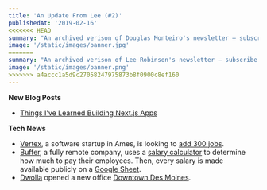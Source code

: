 ```yaml
---
title: 'An Update From Lee (#2)'
publishedAt: '2019-02-16'
<<<<<<< HEAD
summary: "An archived verison of Douglas Monteiro's newsletter – subscribe to get early access."
image: '/static/images/banner.jpg'
=======
summary: "An archived verison of Lee Robinson's newsletter – subscribe to get early access."
image: '/static/images/banner.png'
>>>>>>> a4accc1a5d9c27058247975873b8f0900c8ef160
---
```


**New Blog Posts**

- [Things I've Learned Building Next.js Apps](/blog/things-ive-learned-building-nextjs-apps/)

**Tech News**

- [Vertex](https://www.vertexvis.com/), a software startup in Ames, is looking to [add 300 jobs](https://www.kcci.com/article/ames-software-startup-could-bring-in-300-high-paying-jobs/26333628).
- [Buffer](https://buffer.com/), a fully remote company, uses a [salary calculator](https://buffer.com/salary/software-engineer/average)
  to determine how much to pay their employees. Then, every salary is made available publicly on a
  [Google Sheet](https://docs.google.com/spreadsheets/d/1l3bXAv8JE5RB9siMq36-Ogngks2MT6yQ5gt8YXhUyAg/edit).
- [Dwolla](https://www.dwolla.com/) opened a new office [Downtown Des Moines](https://www.dwolla.com/updates/welcome-to-909/).
